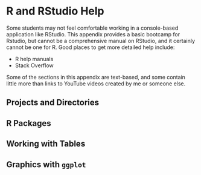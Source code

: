 # R and RStudio Help {#app-rstudio}

Some students may not feel comfortable working in a console-based application
like RStudio. This appendix provides a basic bootcamp for Rstudio, but
cannot be a comprehensive manual on RStudio, and it certainly cannot be one for R.
Good places to get more detailed help include:

  - R help manuals
  - Stack Overflow
  
Some of the sections in this appendix are text-based, and some contain little
more than links to YouTube videos created by me or someone else.

## Projects and Directories


## R Packages


## Working with Tables


## Graphics with `ggplot`